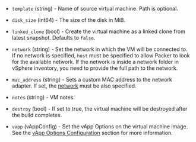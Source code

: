 <!-- Code generated from the comments of the CloneConfig struct in builder/vsphere/clone/step_clone.go; DO NOT EDIT MANUALLY -->

- `template` (string) - Name of source virtual machine. Path is optional.

- `disk_size` (int64) - The size of the disk in MiB.

- `linked_clone` (bool) - Create the virtual machine as a linked clone from latest snapshot. Defaults to `false`.

- `network` (string) - Set the network in which the VM will be connected to. If no network is
  specified, `host` must be specified to allow Packer to look for the
  available network. If the network is inside a network folder in vSphere inventory,
  you need to provide the full path to the network.

- `mac_address` (string) - Sets a custom MAC address to the network adapter. If set, the [network](#network) must be also specified.

- `notes` (string) - VM notes.

- `destroy` (bool) - If set to true, the virtual machine will be destroyed after the build completes.

- `vapp` (vAppConfig) - Set the vApp Options on the virtual machine image.
  See the [vApp Options Configuration](/packer/plugins/builders/vmware/vsphere-clone#vapp-options-configuration)
  section for more information.

<!-- End of code generated from the comments of the CloneConfig struct in builder/vsphere/clone/step_clone.go; -->
